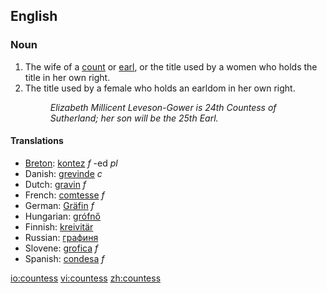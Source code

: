 ==English==

===Noun===
{{en-noun|es}}

#The wife of a [[count]] or [[earl]], or the title used by a women who holds the title in her own right.
#The title used by a female who holds an earldom in her own right.
#:''Elizabeth Millicent Leveson-Gower is 24th Countess of Sutherland; her son will be the 25th Earl.''

====Translations====
*[[Breton]]: [[kontez]] ''f'' -ed ''pl''
*Danish: [[grevinde]] ''c''
*Dutch: [[gravin]] ''f''
*French: [[comtesse]] ''f''
*German: [[Gräfin]] ''f''
*Hungarian: [[grófnő]]
*Finnish: [[kreivitär]]
*Russian: [[графиня]]
*Slovene: [[grofica]] ''f''
*Spanish: [[condesa]] ''f''

[[io:countess]]
[[vi:countess]]
[[zh:countess]]